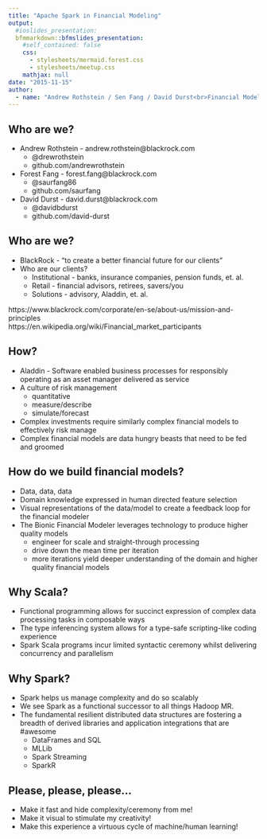 ```yaml
---
title: "Apache Spark in Financial Modeling"
output:
  #ioslides_presentation:
  bfmmarkdown::bfmslides_presentation:
    #self_contained: false
    css: 
      - stylesheets/mermaid.forest.css
      - stylesheets/meetup.css
    mathjax: null
date: "2015-11-15"
author:
  - name: "Andrew Rothstein / Sen Fang / David Durst<br>Financial Modeling Group - Advanced Data Analytics<br>BlackRock Financial Management"
---
```


## Who are we?
* Andrew Rothstein - andrew.rothstein@blackrock.com
    + @drewrothstein
    + github.com/andrewrothstein
* Forest Fang - forest.fang@blackrock.com
    + @saurfang86
    + github.com/saurfang
* David Durst - david.durst@blackrock.com
    + @davidbdurst
    + github.com/david-durst

## Who are we?
* BlackRock - "to create a better financial future for our clients"
* Who are our clients?
    + Institutional - banks, insurance companies, pension funds, et. al.
    + Retail - financial advisors, retirees, savers/you
    + Solutions - advisory, Aladdin, et. al.

<footer class="source">https://www.blackrock.com/corporate/en-se/about-us/mission-and-principles
<br>https://en.wikipedia.org/wiki/Financial_market_participants</footer>

## How?
* Aladdin - Software enabled business processes for responsibly operating as an asset manager delivered as service
* A culture of risk management
    + quantitative
    + measure/describe
    + simulate/forecast
* Complex investments require similarly complex financial models to effectively risk manage
* Complex financial models are data hungry beasts that need to be fed and groomed

## How do we build financial models?
* Data, data, data
* Domain knowledge expressed in human directed feature selection
* Visual representations of the data/model to create a feedback loop for the financial modeler
* The Bionic Financial Modeler leverages technology to produce higher quality models
    + engineer for scale and straight-through processing
    + drive down the mean time per iteration
    + more iterations yield deeper understanding of the domain and higher quality financial models

## Why Scala?
* Functional programming allows for succinct expression of complex data processing tasks in composable ways
* The type inferencing system allows for a type-safe scripting-like coding experience
* Spark Scala programs incur limited syntactic ceremony whilst delivering concurrency and parallelism

## Why Spark?
* Spark helps us manage complexity and do so scalably
* We see Spark as a functional successor to all things Hadoop MR.
* The fundamental resilient distributed data structures are fostering a breadth of derived libraries and application integrations that are #awesome
    + DataFrames and SQL
    + MLLib
    + Spark Streaming
    + SparkR

## Please, please, please...
* Make it fast and hide complexity/ceremony from me!
* Make it visual to stimulate my creativity!
* Make this experience a virtuous cycle of machine/human learning!